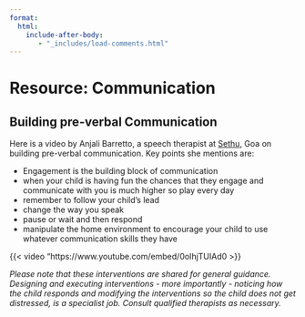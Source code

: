 ```yaml
---
format:
  html:
    include-after-body:
       - "_includes/load-comments.html"
---
```


# Resource: Communication

## Building pre-verbal Communication

Here is a video by Anjali Barretto, a speech therapist at [Sethu](https://sethu.in), Goa on building pre-verbal communication. Key points she mentions are:

* Engagement is the building block of communication
* when your child is having fun the chances that they engage and communicate with you is much higher so play every day 
* remember to follow your child's lead
* change the way you speak 
* pause or wait and then respond 
* manipulate the home environment to encourage your child to use whatever communication skills they have 


{{< video "https://www.youtube.com/embed/0oIhjTUIAd0 >}}

*Please note that these interventions are shared for general guidance. Designing and executing interventions - more importantly - noticing how the child responds and modifying the interventions so the child does not get distressed, is a specialist job. Consult qualified therapists as necessary.*

